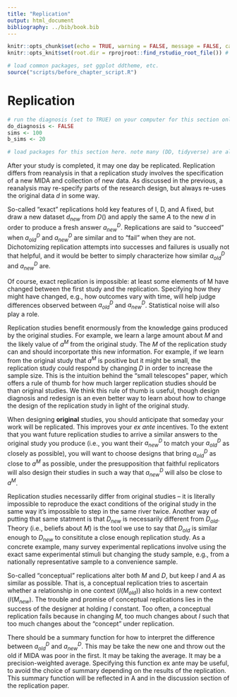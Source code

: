 ```yaml
---
title: "Replication"
output: html_document
bibliography: ../bib/book.bib 
---
```


<!-- note do_bookdown is set in index.rmd, so we know if you're running just this .Rmd or compiling the book-->
```r
knitr::opts_chunk$set(echo = TRUE, warning = FALSE, message = FALSE, cache = FALSE)
knitr::opts_knit$set(root.dir = rprojroot::find_rstudio_root_file()) # files are all relative to RStudio project home
```

```r
# load common packages, set ggplot ddtheme, etc.
source("scripts/before_chapter_script.R")
```

<!-- start post here, do not edit above -->

# Replication

<!-- make sure to rename the section title below -->

```r
# run the diagnosis (set to TRUE) on your computer for this section only before pushing to Github. no diagnosis will ever take place on github.
do_diagnosis <- FALSE
sims <- 100
b_sims <- 20
```

```r
# load packages for this section here. note many (DD, tidyverse) are already available, see scripts/package-list.R
```


After your study is completed, it may one day be replicated. Replication differs from reanalysis in that a replication study involves the specification of a new MIDA and collection of new data. As discussed in the previous, a reanalysis may re-specify parts of the research design, but always re-uses the original data $d$ in some way. 

So-called "exact" replications hold key features of I, D, and A fixed, but draw a new dataset $d_{new}$ from $D()$ and apply the same $A$ to the new $d$ in order to produce a fresh answer $a_{new}^D$. Replications are said to "succeed" when $a_{old}^D$ and $a_{new}^D$ are similar and to "fail" when they are not. Dichotomizing replication attempts into successes and failures is usually not that helpful, and it would be better to simply characterize how similar $a_{old}^D$ and $a_{new}^D$ are.

Of course, exact replication is impossible: at least some elements of M have changed between the first study and the replication. Specifying how they might have changed, e.g., how outcomes vary with time, will help judge differences observed between $a_{old}^D$ and $a_{new}^D$. Statistical noise will also play a role.

Replication studies benefit enormously from the knowledge gains produced by the original studies. For example, we learn a large amount about $M$ and the likely value of $a^M$ from the original study. The $M$ of the replication study can and should incorportate this new information. For example, if we learn from the original study that $a^M$ is positive but it might be small, the replication study could respond by changing $D$ in order to increase the sample size. This is the intuition behind the "small telescopes" paper, which offers a rule of thumb for how much larger replication studies should be than original studies. We think this rule of thumb is useful, though design diagnosis and redesign is an even better way to learn about how to change the design of the replication study in light of the original study.

When designing **original** studies, you should anticipate that someday your work will be replicated. This improves your *ex ante* incentives. To the extent that you want future replication studies to arrive a similar answers to the original study you produce (i.e., you want their $a_{new}^D$ to match your $a_{old}^D$ as closely as possible), you will want to choose designs that bring $a_{old}^D$ as close to $a^M$ as possible, under the presupposition that faithful replicators will also design their studies in such a way that $a_{new}^D$ will also be close to $a^M$.

Replication studies necessarily differ from original studies -- it is literally impossible to reproduce the exact conditions of the original study in the same way it's impossible to step in the same river twice. Another way of putting that same statment is that $D_{new}$ is necessarily different from $D_{old}$. Theory (i.e., beliefs about $M$) is the tool we use to say that $D_{old}$ is similar enough to $D_{new}$ to consititute a close enough replication study. As a concrete example, many survey experimental replications involve using the exact same experimental stimuli but changing the study sample, e.g., from a nationally representative sample to a convenience sample.

So-called "conceptual" replications alter both $M$ and $D$, but keep $I$ and $A$ as similar as possible. That is, a conceptual replication tries to ascertain whether a relationship in one context ($I(M_{old})$) also holds in a new context ($I(M_{new}$). The trouble and promise of conceptual replications lies in the success of the designer at holding $I$ constant. Too often, a conceptual replication fails because in changing $M$, too much changes about $I$ such that too much changes about the "concept" under replication.

There should be a summary function for how to interpret the difference between $a_{old}^D$ and $a_{new}^D$. This may be take the new one and throw out the old if MIDA was poor in the first. It may be taking the average. It may be a precision-weighted average. Specifying this function ex ante may be useful, to avoid the choice of summary depending on the results of the replication. This summary function will be reflected in A and in the discussion section of the replication paper. 





